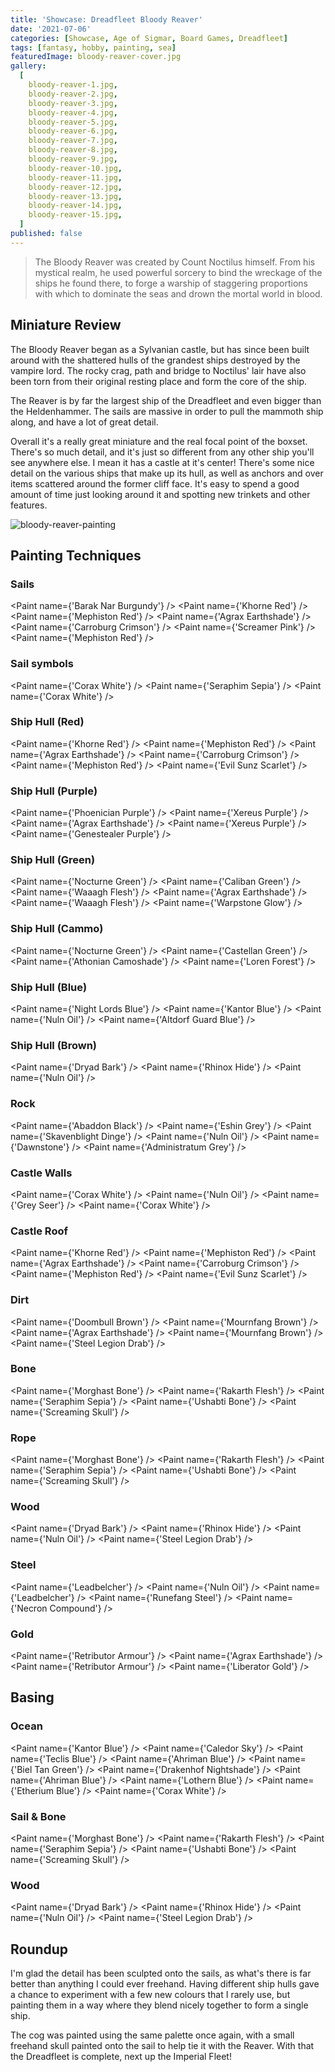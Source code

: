 ```yaml
---
title: 'Showcase: Dreadfleet Bloody Reaver'
date: '2021-07-06'
categories: [Showcase, Age of Sigmar, Board Games, Dreadfleet]
tags: [fantasy, hobby, painting, sea]
featuredImage: bloody-reaver-cover.jpg
gallery:
  [
    bloody-reaver-1.jpg,
    bloody-reaver-2.jpg,
    bloody-reaver-3.jpg,
    bloody-reaver-4.jpg,
    bloody-reaver-5.jpg,
    bloody-reaver-6.jpg,
    bloody-reaver-7.jpg,
    bloody-reaver-8.jpg,
    bloody-reaver-9.jpg,
    bloody-reaver-10.jpg,
    bloody-reaver-11.jpg,
    bloody-reaver-12.jpg,
    bloody-reaver-13.jpg,
    bloody-reaver-14.jpg,
    bloody-reaver-15.jpg,
  ]
published: false
---
```


> The Bloody Reaver was created by Count Noctilus himself. From his mystical realm, he used powerful sorcery to bind
> the wreckage of the ships he found there, to forge a warship of staggering proportions with which to dominate the
> seas and drown the mortal world in blood.

## Miniature Review

The Bloody Reaver began as a Sylvanian castle, but has since been built around with the shattered hulls of the grandest
ships destroyed by the vampire lord. The rocky crag, path and bridge to Noctilus' lair have also been torn from their
original resting place and form the core of the ship.

The Reaver is by far the largest ship of the Dreadfleet and even bigger than the Heldenhammer. The sails are massive
in order to pull the mammoth ship along, and have a lot of great detail.

Overall it's a really great miniature and the real focal point of the boxset. There's so much detail, and it's just so
different from any other ship you'll see anywhere else. I mean it has a castle at it's center! There's some nice detail
on the various ships that make up its hull, as well as anchors and over items scattered around the former cliff face.
It's easy to spend a good amount of time just looking around it and spotting new trinkets and other features.

![bloody-reaver-painting](bloody-reaver-painting.jpg)

## Painting Techniques

### Sails
<Paint name={'Barak Nar Burgundy'} />
<Paint name={'Khorne Red'} />
<Paint name={'Mephiston Red'} />
<Paint name={'Agrax Earthshade'} />
<Paint name={'Carroburg Crimson'} />
<Paint name={'Screamer Pink'} />
<Paint name={'Mephiston Red'} />

### Sail symbols
<Paint name={'Corax White'} />
<Paint name={'Seraphim Sepia'} />
<Paint name={'Corax White'} />

### Ship Hull (Red)
<Paint name={'Khorne Red'} />
<Paint name={'Mephiston Red'} />
<Paint name={'Agrax Earthshade'} />
<Paint name={'Carroburg Crimson'} />
<Paint name={'Mephiston Red'} />
<Paint name={'Evil Sunz Scarlet'} />

### Ship Hull (Purple)
<Paint name={'Phoenician Purple'} />
<Paint name={'Xereus Purple'} />
<Paint name={'Agrax Earthshade'} />
<Paint name={'Xereus Purple'} />
<Paint name={'Genestealer Purple'} />

### Ship Hull (Green)
<Paint name={'Nocturne Green'} />
<Paint name={'Caliban Green'} />
<Paint name={'Waaagh Flesh'} />
<Paint name={'Agrax Earthshade'} />
<Paint name={'Waaagh Flesh'} />
<Paint name={'Warpstone Glow'} />

### Ship Hull (Cammo)
<Paint name={'Nocturne Green'} />
<Paint name={'Castellan Green'} />
<Paint name={'Athonian Camoshade'} />
<Paint name={'Loren Forest'} />

### Ship Hull (Blue)
<Paint name={'Night Lords Blue'} />
<Paint name={'Kantor Blue'} />
<Paint name={'Nuln Oil'} />
<Paint name={'Altdorf Guard Blue'} />

### Ship Hull (Brown)
<Paint name={'Dryad Bark'} />
<Paint name={'Rhinox Hide'} />
<Paint name={'Nuln Oil'} />

### Rock
<Paint name={'Abaddon Black'} />
<Paint name={'Eshin Grey'} />
<Paint name={'Skavenblight Dinge'} />
<Paint name={'Nuln Oil'} />
<Paint name={'Dawnstone'} />
<Paint name={'Administratum Grey'} />

### Castle Walls
<Paint name={'Corax White'} />
<Paint name={'Nuln Oil'} />
<Paint name={'Grey Seer'} />
<Paint name={'Corax White'} />

### Castle Roof
<Paint name={'Khorne Red'} />
<Paint name={'Mephiston Red'} />
<Paint name={'Agrax Earthshade'} />
<Paint name={'Carroburg Crimson'} />
<Paint name={'Mephiston Red'} />
<Paint name={'Evil Sunz Scarlet'} />

### Dirt
<Paint name={'Doombull Brown'} />
<Paint name={'Mournfang Brown'} />
<Paint name={'Agrax Earthshade'} />
<Paint name={'Mournfang Brown'} />
<Paint name={'Steel Legion Drab'} />

### Bone
<Paint name={'Morghast Bone'} />
<Paint name={'Rakarth Flesh'} />
<Paint name={'Seraphim Sepia'} />
<Paint name={'Ushabti Bone'} />
<Paint name={'Screaming Skull'} />

### Rope
<Paint name={'Morghast Bone'} />
<Paint name={'Rakarth Flesh'} />
<Paint name={'Seraphim Sepia'} />
<Paint name={'Ushabti Bone'} />
<Paint name={'Screaming Skull'} />

### Wood
<Paint name={'Dryad Bark'} />
<Paint name={'Rhinox Hide'} />
<Paint name={'Nuln Oil'} />
<Paint name={'Steel Legion Drab'} />

### Steel
<Paint name={'Leadbelcher'} />
<Paint name={'Nuln Oil'} />
<Paint name={'Leadbelcher'} />
<Paint name={'Runefang Steel'} />
<Paint name={'Necron Compound'} />

### Gold
<Paint name={'Retributor Armour'} />
<Paint name={'Agrax Earthshade'} />
<Paint name={'Retributor Armour'} />
<Paint name={'Liberator Gold'} />

## Basing

### Ocean
<Paint name={'Kantor Blue'} />
<Paint name={'Caledor Sky'} />
<Paint name={'Teclis Blue'} />
<Paint name={'Ahriman Blue'} />
<Paint name={'Biel Tan Green'} />
<Paint name={'Drakenhof Nightshade'} />
<Paint name={'Ahriman Blue'} />
<Paint name={'Lothern Blue'} />
<Paint name={'Etherium Blue'} />
<Paint name={'Corax White'} />

### Sail & Bone
<Paint name={'Morghast Bone'} />
<Paint name={'Rakarth Flesh'} />
<Paint name={'Seraphim Sepia'} />
<Paint name={'Ushabti Bone'} />
<Paint name={'Screaming Skull'} />

### Wood
<Paint name={'Dryad Bark'} />
<Paint name={'Rhinox Hide'} />
<Paint name={'Nuln Oil'} />
<Paint name={'Steel Legion Drab'} />

## Roundup

I'm glad the detail has been sculpted onto the sails, as what's there is far better than anything I could ever freehand.
Having different ship hulls gave a chance to experiment with a few new colours that I rarely use, but painting them in
a way where they blend nicely together to form a single ship.

The cog was painted using the same palette once again, with a small freehand skull painted onto the sail to help tie it
with the Reaver. With that the Dreadfleet is complete, next up the Imperial Fleet!
